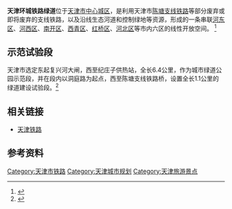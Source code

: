 {{TJ Future infrastructure}}
'''天津环城铁路绿道'''位于[[天津市|天津市]][[天津中心城区|中心城区]]，是利用天津市[[陈塘支线铁路|陈塘支线铁路]]等部分废弃或即将废弃的支线铁路，以及沿线生态河道和控制绿地等资源，形成的一条串联[[河东区_(天津市)|河东区]]、[[河西区_(天津市)|河西区]]、[[南开区|南开区]]、[[西青区|西青区]]、[[红桥区|红桥区]]、[[河北区|河北区]]等市内六区的线性开放空间。 <ref>{{cite web| url=http://www.cityplan.gov.cn/cityplan/news.aspx?id=9226| title=天津环城铁路绿道| publisher=天津市规划局| accessdate=2013-12-10| deadurl=yes| archiveurl=https://web.archive.org/web/20131217223237/http://www.cityplan.gov.cn/cityplan/news.aspx?id=9226| archivedate=2013-12-17| df=}}</ref>

== 示范试验段 ==
天津市选定东起复兴河大闸，西至纪庄子供热站，全长6.4公里，作为城市绿道公园示范段，并在段内以洞庭路为起点，西至陈塘支线铁路桥，设置全长1.1公里的绿道建设试验段。<ref>{{cite web | url=http://news.enorth.com.cn/system/2013/09/01/011273094.shtml | title=天津建城市绿道公园示范段 全长6.4公里 | publisher=今晚报 | accessdate=2013-12-10 | archive-date=2013-12-12 | archive-url=https://web.archive.org/web/20131212131651/http://news.enorth.com.cn/system/2013/09/01/011273094.shtml | dead-url=no }}</ref>

== 相关链接 ==
*[[天津铁路|天津铁路]]

==参考资料==
{{reflist|2}}

[[Category:天津市铁路|Category:天津市铁路]]
[[Category:天津城市规划|Category:天津城市规划]]
[[Category:天津旅游景点|Category:天津旅游景点]]